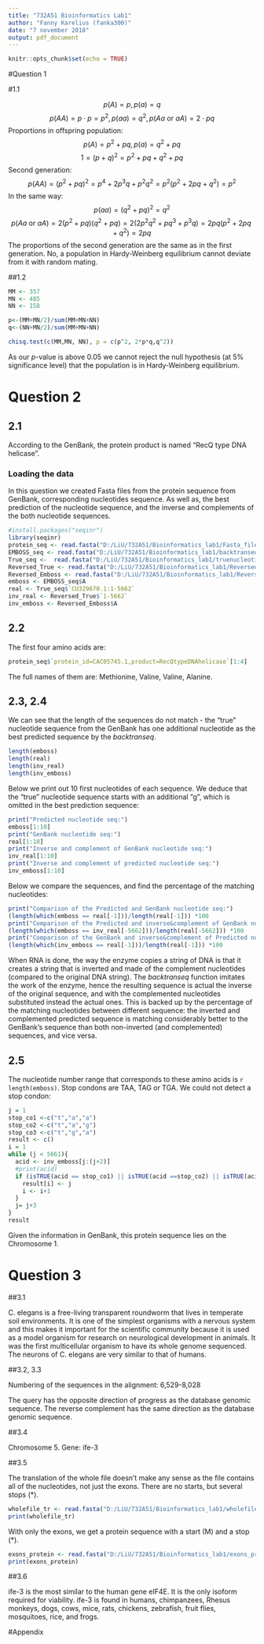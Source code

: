 ```yaml
---
title: "732A51 Bioinformatics Lab1"
author: "Fanny Karelius (fanka300)"
date: "7 november 2018"
output: pdf_document
---
```


```r
knitr::opts_chunk$set(echo = TRUE)
```

#Question 1

#1.1

$$p(A)=p, p(a)=q$$
$$p(AA)=p\cdot p=p^2, p(aa)=q^2, p(Aa \text{ or } aA)=2\cdot pq$$
Proportions in offspring population:
$$p(A)=p^2+pq, p(a)=q^2+pq$$
$$1=(p+q)^2=p^2+pq+q^2+pq$$
Second generation:
$$p(AA)=(p^2+pq)^2=p^4+2p^3q+p^2q^2=p^2(p^2+2pq+q^2)=p^2$$
In the same way:
$$p(aa)=(q^2+pq)^2=q^2$$
$$p(Aa \text{ or } aA)=2(p^2+pq)(q^2+pq)=2(2p^2q^2+pq^3+p^3q)=2pq(p^2+2pq+q^2)=2pq$$
The proportions of the second generation are the same as in the first generation. No, a population in Hardy-Weinberg equilibrium cannot deviate from it with random mating.

##1.2

```r
MM <- 357
MN <- 485
NN <- 158

p<-(MM+MN/2)/sum(MM+MN+NN)
q<-(NN+MN/2)/sum(MM+MN+NN)

chisq.test(c(MM,MN, NN), p = c(p^2, 2*p*q,q^2))
```
As our $p$-value is above 0.05 we cannot reject the null hypothesis (at 5% significance level) that the population is in Hardy-Weinberg equilibrium.

# Question 2

## 2.1

According to the GenBank, the protein product is named "RecQ type DNA helicase".

### Loading the data

In this question we created Fasta files from the protein sequence from GenBank, corresponding nucleotides sequence. As well as, the best prediction of the nucleotide sequence, and the inverse and complements of the both nucleotide sequences.

```r
#install.packages("seqinr")
library(seqinr)
protein_seq <- read.fasta("D:/LiU/732A51/Bioinformatics_lab1/Fasta_file.fasta")
EMBOSS_seq <- read.fasta("D:/LiU/732A51/Bioinformatics_lab1/backtranseq.txt")
True_seq <-  read.fasta("D:/LiU/732A51/Bioinformatics_lab1/truenucleotideseq.txt")
Reversed_True <- read.fasta("D:/LiU/732A51/Bioinformatics_lab1/Reversed_compl.txt")
Reversed_Emboss <- read.fasta("D:/LiU/732A51/Bioinformatics_lab1/Reversed_compl_backtranseq.txt")
emboss <- EMBOSS_seq$A
real <- True_seq$`CU329670.1:1-5662`
inv_real <- Reversed_True$`1-5662`
inv_emboss <- Reversed_Emboss$A
```

## 2.2

The first four amino acids are:

```r
protein_seq$`protein_id=CAC05745.1,product=RecQtypeDNAhelicase`[1:4]
```

The full names of them are: Methionine, Valine, Valine, Alanine.

## 2.3, 2.4

We can see that the length of the sequences do not match - the "true" nucleotide sequence from the GenBank has one additional nucleotide as the best predicted sequence by the _backtranseq_. 

```r
length(emboss)
length(real)
length(inv_real)
length(inv_emboss)
```

Below we print out 10 first nucleotides of each sequence. We deduce that the "true" nucleotide sequence starts with an additional "g", which is omitted in the best prediction sequence:
```r
print("Predicted nucleotide seq:")
emboss[1:10]
print("GenBank nucleotide seq:")
real[1:10]
print("Inverse and complement of GenBank nucleotide seq:")
inv_real[1:10]
print("Inverse and complement of predicted nucleotide seq:")
inv_emboss[1:10]
```

Below we compare the sequences, and find the percentage of the matching nucleotides:

```r
print("Comparison of the Predicted and GenBank nucleotide seq:")
(length(which(emboss == real[-1]))/length(real[-1])) *100
print("Comparison of the Predicted and inverse&complement of GenBank nucleotide seq:")
(length(which(emboss == inv_real[-5662]))/length(real[-5662])) *100
print("Comparison of the GenBank and inverse&complement of Predicted nucleotide seq:")
(length(which(inv_emboss == real[-1]))/length(real[-1])) *100
```

When RNA is done, the way the enzyme copies a string of DNA is that it creates a string that is inverted and made of the complement nucleotides (compared to the original DNA string). The  _backtranseq_ function imitates the work of the enzyme, hence the resulting sequence is actual the inverse of the original sequence, and with the complemented nucleotides substituted instead the actual ones. This is backed up by the percentage of the matching nucleotides between different sequence: the inverted and complemented predicted sequence is matching considerably better to the GenBank's sequence than both non-inverted (and complemented) sequences, and vice versa.

## 2.5

The nucleotide number range that corresponds to these amino acids is `r length(emboss)`.
Stop condons are TAA, TAG or TGA. We could not detect a stop condon:

```r
j = 1
stop_co1 <-c("t","a","a")
stop_co2 <-c("t","a","g")
stop_co3 <-c("t","g","a")
result <- c()
i = 1
while (j < 5661){
  acid <- inv_emboss[j:(j+2)]
  #print(acid)
  if (isTRUE(acid == stop_co1) || isTRUE(acid ==stop_co2) || isTRUE(acid == stop_co3)){
    result[i] <- j
    i <- i+1
  }
  j= j+3
}
result
```

Given the information in GenBank, this protein sequence lies on the Chromosome 1.



# Question 3


##3.1

C. elegans is a free-living transparent roundworm that lives in temperate soil environments. It is one of the simplest organisms with a nervous system and this makes it important for the scientific community because it is used as a model organism for research on neurological development in animals. It was the first multicellular organism to have its whole genome sequenced. The neurons of C. elegans are very similar to that of humans. 


##3.2, 3.3

Numbering of the sequences in the alignment: 6,529-8,028

The query has the opposite direction of progress as the database genomic sequence. The reverse complement has the same direction as the database genomic sequence. 

##3.4

Chromosome 5. Gene: ife-3


##3.5

The translation of the whole file doesn't make any sense as the file contains all of the nucleotides, not just the exons. There are no starts, but several stops (\*). 

```r
wholefile_tr <- read.fasta("D:/LiU/732A51/Bioinformatics_lab1/wholefile_translation.FASTA")
print(wholefile_tr)
```

With only the exons, we get a protein sequence with a start (M) and a stop (\*).

```r
exons_protein <- read.fasta("D:/LiU/732A51/Bioinformatics_lab1/exons_protein.FASTA")
print(exons_protein)

```


##3.6

ife-3 is the most similar to the human gene eIF4E. It is the only isoform required for viability. ife-3 is found in humans, chimpanzees, Rhesus monkeys, dogs, cows, mice, rats, chickens, zebrafish, fruit flies, mosquitoes, rice, and frogs.


#Appendix

```r
```